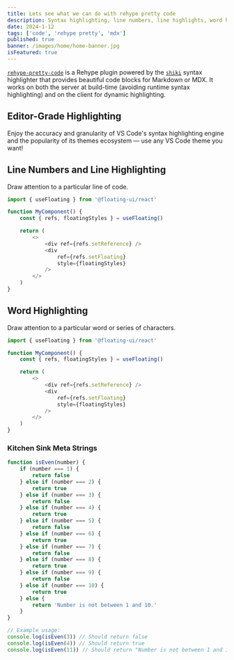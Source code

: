 ```yaml
---
title: Lets see what we can do with rehype pretty code
description: Syntax highlighting, line numbers, line highlights, word highlights
date: 2024-1-12
tags: ['code', 'rehype pretty', 'mdx']
published: true
banner: /images/home/home-banner.jpg
isFeatured: true
---
```


[`rehype-pretty-code`](https://github.com/atomiks/rehype-pretty-code) is a
Rehype plugin powered by the [`shiki`](https://github.com/shikijs/shiki) syntax
highlighter that provides beautiful code blocks for Markdown or MDX. It works on
both the server at build-time (avoiding runtime syntax highlighting) and on the
client for dynamic highlighting.

## Editor-Grade Highlighting

<span className="mix-blend-plus-lighter text-zinc-400/80">
	Enjoy the accuracy and granularity of VS Code's syntax highlighting engine and
	the popularity of its themes ecosystem — use any VS Code theme you want!
</span>

## Line Numbers and Line Highlighting

Draw attention to a particular line of code.

```js {4} showLineNumbers
import { useFloating } from '@floating-ui/react'

function MyComponent() {
	const { refs, floatingStyles } = useFloating()

	return (
		<>
			<div ref={refs.setReference} />
			<div
				ref={refs.setFloating}
				style={floatingStyles}
			/>
		</>
	)
}
```

## Word Highlighting

Draw attention to a particular word or series of characters.

```js showLineNumbers {6-14}
import { useFloating } from '@floating-ui/react'

function MyComponent() {
	const { refs, floatingStyles } = useFloating()

	return (
		<>
			<div ref={refs.setReference} />
			<div
				ref={refs.setFloating}
				style={floatingStyles}
			/>
		</>
	)
}
```

### Kitchen Sink Meta Strings

```js showLineNumbers {2-4} /console/
function isEven(number) {
	if (number === 1) {
		return false
	} else if (number === 2) {
		return true
	} else if (number === 3) {
		return false
	} else if (number === 4) {
		return true
	} else if (number === 5) {
		return false
	} else if (number === 6) {
		return true
	} else if (number === 7) {
		return false
	} else if (number === 8) {
		return true
	} else if (number === 9) {
		return false
	} else if (number === 10) {
		return true
	} else {
		return 'Number is not between 1 and 10.'
	}
}

// Example usage:
console.log(isEven(3)) // Should return false
console.log(isEven(4)) // Should return true
console.log(isEven(11)) // Should return "Number is not between 1 and 10."
```
